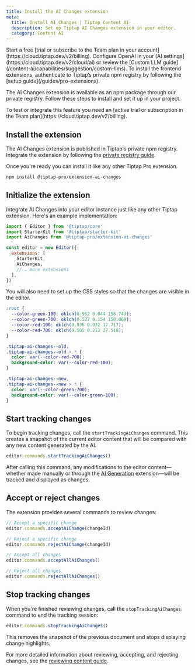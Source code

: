 ```yaml
---
title: Install the AI Changes extension
meta:
  title: Install AI Changes | Tiptap Content AI
  description: Set up Tiptap AI Changes extension in your editor.
  category: Content AI
---
```



<Requirements>
    <RequirementItem label="1. Activate trial or subscribe">
        Start a free [trial or subscribe to the Team plan in your account](https://cloud.tiptap.dev/v2/billing).
    </RequirementItem>
    <RequirementItem label="2. Integrate an AI provider">
        Configure OpenAI in your [AI settings](https://cloud.tiptap.dev/v2/cloud/ai) or review the [Custom LLM guide](/content-ai/capabilities/suggestion/custom-llms).
    </RequirementItem>
    <RequirementItem label="3. Install from private registry">
        To install the frontend extensions, authenticate to Tiptap’s private npm registry by following the [setup guide](/guides/pro-extensions).
    </RequirementItem>
</Requirements>

The AI Changes extension is available as an npm package through our private registry. Follow these steps to install and set it up in your project.

<Callout title="Integrate or test AI Changes" variant="warning">
  To test or integrate this feature you need an [active trial or subscription in the Team plan](https://cloud.tiptap.dev/v2/billing).
</Callout>

## Install the extension

The AI Changes extension is published in Tiptap's private npm registry. Integrate the extension by following the [private registry guide](/guides/pro-extensions).

Once you're ready you can install it like any other Tiptap Pro extension.

```bash
npm install @tiptap-pro/extension-ai-changes
```

## Initialize the extension

Integrate AI Changes into your editor instance just like any other Tiptap extension. Here's an example implementation:

```js
import { Editor } from '@tiptap/core'
import StarterKit from '@tiptap/starter-kit'
import AiChanges from '@tiptap-pro/extension-ai-changes'

const editor = new Editor({
  extensions: [
    StarterKit,
    AiChanges,
    // … more extensions
  ],
})
```

You will also need to set up the CSS styles so that the changes are visible in the editor.

```css
:root {
  --color-green-100: oklch(0.962 0.044 156.743);
  --color-green-700: oklch(0.527 0.154 150.069);
  --color-red-100: oklch(0.936 0.032 17.717);
  --color-red-700: oklch(0.505 0.213 27.518);
}

.tiptap-ai-changes--old,
.tiptap-ai-changes--old > * {
  color: var(--color-red-700);
  background-color: var(--color-red-100);
}

.tiptap-ai-changes--new,
.tiptap-ai-changes--new > * {
  color: var(--color-green-700);
  background-color: var(--color-green-100);
}
```

## Start tracking changes

To begin tracking changes, call the `startTrackingAiChanges` command. This creates a snapshot of the current editor content that will be compared with any new content generated by the AI.

```ts
editor.commands.startTrackingAiChanges()
```

After calling this command, any modifications to the editor content—whether made manually or through the [AI Generation](/content-ai/capabilities/generation/overview) extension—will be tracked and displayed as changes.

## Accept or reject changes

The extension provides several commands to review changes:

```ts
// Accept a specific change
editor.commands.acceptAiChange(changeId)

// Reject a specific change
editor.commands.rejectAiChange(changeId)

// Accept all changes
editor.commands.acceptAllAiChanges()

// Reject all changes
editor.commands.rejectAllAiChanges()
```

## Stop tracking changes

When you're finished reviewing changes, call the `stopTrackingAiChanges` command to end the tracking session:

```ts
editor.commands.stopTrackingAiChanges()
```

This removes the snapshot of the previous document and stops displaying change highlights.

For more detailed information about reviewing, accepting, and rejecting changes, see the [reviewing content guide](/content-ai/capabilities/changes/features/review-changes).
